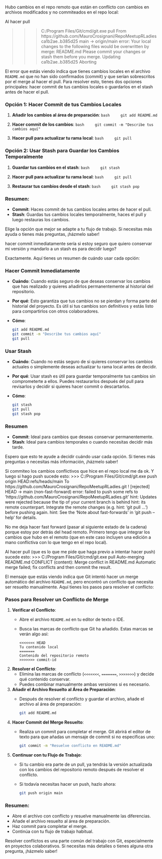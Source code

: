 Hubo cambios en el repo remoto que están en conflicto con cambios en archivos modificados y no commiteados en el repo local:

Al hacer pull 

>>> C:/Program Files/Git/cmd/git.exe pull From https://github.com/MauroCrosignani/RepoMeetupRLadies ca1b2ae..b385d25 main -> origin/main error: Your local changes to the following files would be overwritten by merge: README.md Please commit your changes or stash them before you merge. Updating ca1b2ae..b385d25 Aborting

El error que estás viendo indica que tienes cambios locales en el archivo `README.md` que no han sido confirmados (commit) y que serían sobrescritos por el merge al hacer el pull. Para resolver esto, tienes dos opciones principales: hacer commit de tus cambios locales o guardarlos en el stash antes de hacer el pull.

### Opción 1: Hacer Commit de tus Cambios Locales
1. **Añadir los cambios al área de preparación**:
    ```bash
    git add README.md
    ```

2. **Hacer commit de los cambios**:
    ```bash
    git commit -m "Describe tus cambios aquí"
    ```

3. **Hacer pull para actualizar tu rama local**:
    ```bash
    git pull
    ```

### Opción 2: Usar Stash para Guardar los Cambios Temporalmente
1. **Guardar tus cambios en el stash**:
    ```bash
    git stash
    ```

2. **Hacer pull para actualizar tu rama local**:
    ```bash
    git pull
    ```

3. **Restaurar tus cambios desde el stash**:
    ```bash
    git stash pop
    ```

### Resumen:
- **Commit**: Haces commit de tus cambios locales antes de hacer el pull.
- **Stash**: Guardas tus cambios locales temporalmente, haces el pull y luego restauras los cambios.

Elige la opción que mejor se adapte a tu flujo de trabajo. Si necesitas más ayuda o tienes más preguntas, ¡házmelo saber!

hacer commit inmediatamente sería si estoy seguro que quiero conservar mi versión y mandarlo a un stash es para decidir luego?

Exactamente. Aquí tienes un resumen de cuándo usar cada opción:

### Hacer Commit Inmediatamente
- **Cuándo**: Cuando estás seguro de que deseas conservar los cambios que has realizado y quieres añadirlos permanentemente al historial del repositorio.
- **Por qué**: Esto garantiza que tus cambios no se pierdan y forma parte del historial del proyecto. Es útil si tus cambios son definitivos y estás listo para compartirlos con otros colaboradores.
- **Cómo**:
  ```bash
  git add README.md
  git commit -m "Describe tus cambios aquí"
  git pull
  ```

### Usar Stash
- **Cuándo**: Cuando no estás seguro de si quieres conservar los cambios actuales o simplemente deseas actualizar tu rama local antes de decidir.
- **Por qué**: Usar stash es útil para guardar temporalmente tus cambios sin comprometerte a ellos. Puedes restaurarlos después del pull para revisarlos y decidir si quieres hacer commit o descartarlos.
- **Cómo**:
  ```bash
  git stash
  git pull
  git stash pop
  ```

### Resumen
- **Commit**: Ideal para cambios que deseas conservar permanentemente.
- **Stash**: Ideal para cambios temporales o cuando necesitas decidir más tarde.

Espero que esto te ayude a decidir cuándo usar cada opción. Si tienes más preguntas o necesitas más información, ¡házmelo saber!


Si commiteo los cambios conflictivos que hice en el repo local me da ok. Y luego si hago push sucede esto:
>>> C:/Program Files/Git/cmd/git.exe push origin HEAD:refs/heads/main
To https://github.com/MauroCrosignani/RepoMeetupRLadies.git
 ! [rejected]        HEAD -> main (non-fast-forward)
error: failed to push some refs to 'https://github.com/MauroCrosignani/RepoMeetupRLadies.git'
hint: Updates were rejected because the tip of your current branch is behind
hint: its remote counterpart. Integrate the remote changes (e.g.
hint: 'git pull ...') before pushing again.
hint: See the 'Note about fast-forwards' in 'git push --help' for details.

No me deja hacer fast forward (pasar al siguiente estado de la cadena) porque estoy por detrás del head remoto. Primero tengo que integrar los cambios que hubo en el remoto (que en este caso incluyen una edición a mano conflictiva con lo que tengo en el repo local).

Al hacer pull (que es lo que me pide que haga previo a intentar hacer push) sucede esto:
>>> C:/Program Files/Git/cmd/git.exe pull
Auto-merging README.md
CONFLICT (content): Merge conflict in README.md
Automatic merge failed; fix conflicts and then commit the result.


El mensaje que estás viendo indica que Git intentó hacer un merge automático del archivo `README.md`, pero encontró un conflicto que necesita ser resuelto manualmente. Aquí tienes los pasos para resolver el conflicto:

### Pasos para Resolver un Conflicto de Merge

1. **Verificar el Conflicto**:
   - Abre el archivo `README.md` en tu editor de texto o IDE.
   - Busca las marcas de conflicto que Git ha añadido. Estas marcas se verán algo así:
     ```plaintext
     <<<<<<< HEAD
     Tu contenido local
     =======
     Contenido del repositorio remoto
     >>>>>>> commit-id
     ```

2. **Resolver el Conflicto**:
   - Elimina las marcas de conflicto (`<<<<<<<`, `=======`, `>>>>>>>`) y decide qué contenido conservar.
   - Puedes combinar manualmente ambas versiones si es necesario.

3. **Añadir el Archivo Resuelto al Área de Preparación**:
   - Después de resolver el conflicto y guardar el archivo, añade el archivo al área de preparación:
     ```bash
     git add README.md
     ```

4. **Hacer Commit del Merge Resuelto**:
   - Realiza un commit para completar el merge. Git abrirá el editor de texto para que añadas un mensaje de commit si no especificas uno:
     ```bash
     git commit -m "Resuelve conflicto en README.md"
     ```

5. **Continuar con tu Flujo de Trabajo**:
   - Si tu cambio era parte de un pull, ya tendrás la versión actualizada con los cambios del repositorio remoto después de resolver el conflicto.
   - Si todavía necesitas hacer un push, hazlo ahora:
     ```bash
     git push origin main
     ```

### Resumen:
- Abre el archivo con conflicto y resuelve manualmente las diferencias.
- Añade el archivo resuelto al área de preparación.
- Haz commit para completar el merge.
- Continúa con tu flujo de trabajo habitual.

Resolver conflictos es una parte común del trabajo con Git, especialmente en proyectos colaborativos. Si necesitas más detalles o tienes alguna otra pregunta, ¡házmelo saber!

